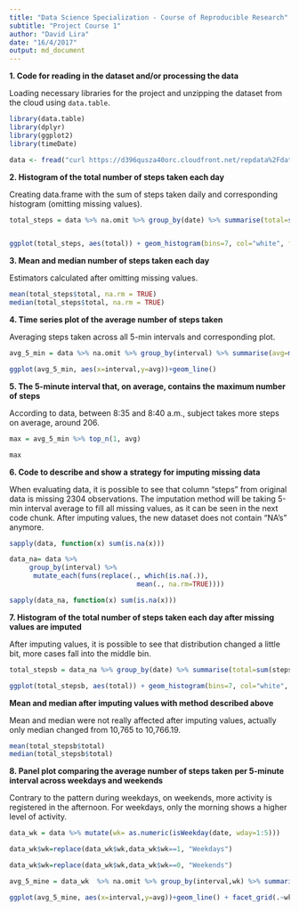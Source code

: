 ```yaml
---
title: "Data Science Specialization - Course of Reproducible Research"
subtitle: "Project Course 1"
author: "David Lira"
date: "16/4/2017"
output: md_document
---
```

**1. Code for reading in the dataset and/or processing the data**
 
Loading necessary libraries for the project and unzipping the dataset from the cloud using `data.table`.

```r


library(data.table)
library(dplyr)
library(ggplot2)
library(timeDate)

data <- fread("curl https://d396qusza40orc.cloudfront.net/repdata%2Fdata%2Factivity.zip | funzip")
```

**2. Histogram of the total number of steps taken each day**

Creating data.frame with the sum of steps taken daily and corresponding histogram (omitting missing values).

```r

total_steps = data %>% na.omit %>% group_by(date) %>% summarise(total=sum(steps))


ggplot(total_steps, aes(total)) + geom_histogram(bins=7, col="white", fill="navyblue", alpha=.8)+labs(title="Steps taken each day")

```

**3. Mean and median number of steps taken each day**

Estimators calculated after omitting missing values.

```r
mean(total_steps$total, na.rm = TRUE)
median(total_steps$total, na.rm = TRUE)

```

**4. Time series plot of the average number of steps taken**

Averaging steps taken across all 5-min intervals and corresponding plot.

```r

avg_5_min = data %>% na.omit %>% group_by(interval) %>% summarise(avg=mean(steps))

ggplot(avg_5_min, aes(x=interval,y=avg))+geom_line()

```

**5. The 5-minute interval that, on average, contains the maximum number of steps**

According to data, between 8:35 and 8:40 a.m., subject takes more steps on average, around 206.

```r

max = avg_5_min %>% top_n(1, avg)

max
```


**6. Code to describe and show a strategy for imputing missing data**

When evaluating data, it is possible to see that column "steps" from original data is missing 2304 observations. The imputation method will be taking 5-min interval average to fill all missing values, as it can be seen in the next code chunk. After imputing values, the new dataset does not contain "NA's" anymore.

```r

sapply(data, function(x) sum(is.na(x)))

data_na= data %>%
     group_by(interval) %>% 
      mutate_each(funs(replace(., which(is.na(.)),
                                mean(., na.rm=TRUE))))

sapply(data_na, function(x) sum(is.na(x)))

```
**7. Histogram of the total number of steps taken each day after missing values are imputed**

After imputing values, it is possible to see that distribution changed a little bit, more cases fall into the middle bin.

```r

total_stepsb = data_na %>% group_by(date) %>% summarise(total=sum(steps))

ggplot(total_stepsb, aes(total)) + geom_histogram(bins=7, col="white", fill="navyblue", alpha=.8)+labs(title="Steps taken per day")

```

**Mean and median after imputing values with method described above**

Mean and median were not really affected after imputing values, actually only median changed from 10,765 to 10,766.19.
```r

mean(total_stepsb$total)
median(total_stepsb$total)
```

**8. Panel plot comparing the average number of steps taken per 5-minute interval across weekdays and weekends**

Contrary to the pattern during weekdays, on weekends, more activity is registered in the afternoon. For weekdays, only the morning shows a higher level of activity.
```r

data_wk = data %>% mutate(wk= as.numeric(isWeekday(date, wday=1:5)))

data_wk$wk=replace(data_wk$wk,data_wk$wk==1, "Weekdays")

data_wk$wk=replace(data_wk$wk,data_wk$wk==0, "Weekends")

avg_5_mine = data_wk  %>% na.omit %>% group_by(interval,wk) %>% summarise(avg=mean(steps))

ggplot(avg_5_mine, aes(x=interval,y=avg))+geom_line() + facet_grid(.~wk)

```

